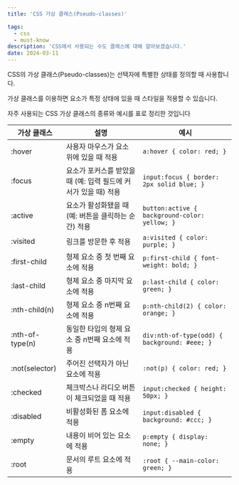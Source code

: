 ```yaml
---
title: 'CSS 가상 클래스(Pseudo-classes)'

tags:
  - css
  - must-know
description: 'CSS에서 사용되는 수도 클래스에 대해 알아보겠습니다.'
date: 2024-03-11
---
```


CSS의 가상 클래스(Pseudo-classes)는 선택자에 특별한 상태를 정의할 때 사용합니다.

가상 클래스를 이용하면 요소가 특정 상태에 있을 때 스타일을 적용할 수 있습니다.

자주 사용되는 CSS 가상 클래스의 종류와 예시를 표로 정리한 것입니다

| 가상 클래스     | 설명                                                            | 예시                                          |
| --------------- | --------------------------------------------------------------- | --------------------------------------------- |
| :hover          | 사용자 마우스가 요소 위에 있을 때 적용                          | `a:hover { color: red; }`                     |
| :focus          | 요소가 포커스를 받았을 때 (예: 입력 필드에 커서가 있을 때) 적용 | `input:focus { border: 2px solid blue; }`     |
| :active         | 요소가 활성화됐을 때 (예: 버튼을 클릭하는 순간) 적용            | `button:active { background-color: yellow; }` |
| :visited        | 링크를 방문한 후 적용                                           | `a:visited { color: purple; }`                |
| :first-child    | 형제 요소 중 첫 번째 요소에 적용                                | `p:first-child { font-weight: bold; }`        |
| :last-child     | 형제 요소 중 마지막 요소에 적용                                 | `p:last-child { color: green; }`              |
| :nth-child(n)   | 형제 요소 중 n번째 요소에 적용                                  | `p:nth-child(2) { color: orange; }`           |
| :nth-of-type(n) | 동일한 타입의 형제 요소 중 n번째 요소에 적용                    | `div:nth-of-type(odd) { background: #eee; }`  |
| :not(selector)  | 주어진 선택자가 아닌 요소에 적용                                | `:not(p) { color: red; }`                     |
| :checked        | 체크박스나 라디오 버튼이 체크되었을 때 적용                     | `input:checked { height: 50px; }`             |
| :disabled       | 비활성화된 폼 요소에 적용                                       | `input:disabled { background: #ccc; }`        |
| :empty          | 내용이 비어 있는 요소에 적용                                    | `p:empty { display: none; }`                  |
| :root           | 문서의 루트 요소에 적용                                         | `:root { --main-color: green; }`              |

